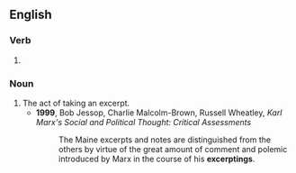 ==English==

===Verb===
{{head|en|verb form}}

# {{present participle of|excerpt|lang=en|nocat=1}}

===Noun===
{{en-noun}}

# The act of taking an excerpt.
#* '''1999''', Bob Jessop, ‎Charlie Malcolm-Brown, ‎Russell Wheatley, ''Karl Marx's Social and Political Thought: Critical Assessments''
#*: The Maine excerpts and notes are distinguished from the others by virtue of the great amount of comment and polemic introduced by Marx in the course of his '''excerptings'''.